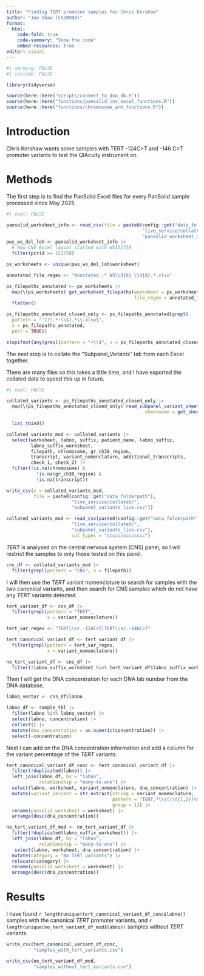 ```yaml
---
title: "Finding TERT promoter samples for Chris Kershaw"
author: "Joe Shaw (CS20980)"
format:
  html:
    code-fold: true
    code-summary: "Show the code"
    embed-resources: true
editor: visual
---
```


```r
#| warning: FALSE
#| include: FALSE

library(tidyverse)

source(here::here("scripts/connect_to_dna_db.R"))
source(here::here("functions/pansolid_cnv_excel_functions.R"))
source(here::here("functions/chromosome_arm_functions.R"))

```

# Introduction

Chris Kershaw wants some samples with TERT -124C>T and -146 C>T promoter variants to test the QIAcuity instrument on.

# Methods

The first step is to find the PanSolid Excel files for every PanSolid sample processed since May 2025.

```r
#| eval: FALSE

pansolid_worksheet_info <- read_csv(file = paste0(config::get("data_folderpath"),
                                                  "live_service/collated/",
                                                  "pansolid_worksheet_info.csv"))
pws_ws_del_loh <- pansolid_worksheet_info |> 
  # New CNV Excel layout started with WS152758
  filter(pcrid >= 152758)

ps_worksheets <- unique(pws_ws_del_loh$worksheet)

annotated_file_regex <- "Annotated_.*_WS\\d{6}_\\d{8}.*.xlsx"

ps_filepaths_annotated <- ps_worksheets |> 
  map(\(ps_worksheets) get_worksheet_filepaths(worksheet = ps_worksheets,
                                               file_regex = annotated_file_regex)) |> 
  flatten()

ps_filepaths_annotated_closed_only <- ps_filepaths_annotated[grepl(
  pattern = "^(?!.*~\\$).*\\.xlsx$",
  x = ps_filepaths_annotated,
  perl = TRUE)]

stopifnot(any(grepl(pattern = "~\\$", x = ps_filepaths_annotated_closed_only)) == FALSE)

```

The next step is to collate the "Subpanel_Variants" tab from each Excel together.

There are many files so this takes a little time, and I have exported the collated data to speed this up in future.

```r
#| eval: FALSE

collated_variants <- ps_filepaths_annotated_closed_only |> 
  map(\(ps_filepaths_annotated_closed_only) read_subpanel_variant_sheet(filepath = ps_filepaths_annotated_closed_only,
                                                   sheetname = get_sheetname(filepath = ps_filepaths_annotated_closed_only,
                                                                             sheet_regex ="Subpanel_Variants_.*"))) |> 
  list_rbind()

collated_variants_mod <- collated_variants |> 
  select(worksheet, labno, suffix, patient_name, labno_suffix,
         labno_suffix_worksheet,
         filepath, chromosome, gr_ch38_region,
         transcript, variant_nomenclature, additional_transcripts,
         check_1, check_2) |> 
  filter(!is.na(chromosome) &
           !is.na(gr_ch38_region) &
           !is.na(transcript))

write_csv(x = collated_variants_mod, 
          file = paste0(config::get("data_folderpath"),
                        "live_service/collated/",
                        "subpanel_variants_live.csv"))

```

```r

collated_variants_mod <- read_csv(paste0(config::get("data_folderpath"),
                        "live_service/collated/",
                        "subpanel_variants_live.csv"),
                        col_types = "cccccccccccccc")

```

*TERT* is analysed on the central nervous system (CNS) panel, so I will restrict the samples to only those tested on this panel.

```r

cns_df <- collated_variants_mod |> 
  filter(grepl(pattern = "CNS", x = filepath))

```

I will then use the *TERT* variant nomenclature to search for samples with the two canonical variants, and then search for CNS samples which do not have any *TERT* variants detected.

```r

tert_variant_df <- cns_df |>
  filter(grepl(pattern = "TERT",
               x = variant_nomenclature))

tert_var_regex <- "TERT\\sc.-124C>T|TERT\\sc.-146C>T"

tert_canonical_variant_df <- tert_variant_df |> 
  filter(grepl(pattern = tert_var_regex,
               x = variant_nomenclature))

no_tert_variant_df <- cns_df |> 
  filter(!labno_suffix_worksheet %in% tert_variant_df$labno_suffix_worksheet)

```

Then I will get the DNA concentration for each DNA lab number from the DNA database.

```r

labno_vector <- cns_df$labno

labno_df <- sample_tbl |>
  filter(labno %in% labno_vector) |>
  select(labno, concentration) |>
  collect() |> 
  mutate(dna_concentration = as.numeric(concentration)) |> 
  select(-concentration)

```

Next I can add on the DNA concentration information and add a column for the variant percentage of the *TERT* variants.

```r

tert_canonical_variant_df_conc <- tert_canonical_variant_df |> 
  filter(!duplicated(labno)) |> 
  left_join(labno_df, by = "labno",
            relationship = "many-to-one") |> 
  select(labno, worksheet, variant_nomenclature, dna_concentration) |> 
  mutate(variant_percent = str_extract(string = variant_nomenclature,
                                       pattern = "TERT.*\\s(\\d{1,2})%$",
                                       group = 1)) |> 
  rename(pansolid_worksheet = worksheet) |> 
  arrange(desc(dna_concentration))

no_tert_variant_df_mod <- no_tert_variant_df |> 
  filter(!duplicated(labno_suffix_worksheet)) |> 
  left_join(labno_df, by = "labno",
            relationship = "many-to-one") |> 
   select(labno, worksheet, dna_concentration) |> 
  mutate(category = "No TERT variants") |> 
  relocate(category) |> 
  rename(pansolid_worksheet = worksheet) |> 
  arrange(desc(dna_concentration))

```

# Results

I have found `r length(unique(tert_canonical_variant_df_conc$labno))` samples with the canonical *TERT* promoter variants, and 
`r length(unique(no_tert_variant_df_mod$labno))` samples without *TERT* variants.

```r

write_csv(tert_canonical_variant_df_conc,
          "samples_with_tert_variants.csv")

write_csv(no_tert_variant_df_mod,
          "samples_without_tert_variants.csv")


```
